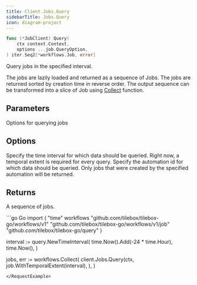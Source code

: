 ```yaml
---
title: Client.Jobs.Query
sidebarTitle: Jobs.Query
icon: diagram-project
---
```


```go
func (*JobClient) Query(
    ctx context.Context,
    options ...job.QueryOption,
) iter.Seq2[*workflows.Job, error]
```

Query jobs in the specified interval.

The jobs are lazily loaded and returned as a sequence of Jobs.
The jobs are returned sorted by creation time in reverse order.
The output sequence can be transformed into a slice of Job using [Collect](/api-reference/go/workflows/Collect) function.

## Parameters

<ParamField path="options" type="[]job.QueryOption">
  Options for querying jobs
</ParamField>

## Options

<ParamField path="WithTemporalExtent(temporalExtent query.TemporalExtent)" required>
  Specify the time interval for which data should be queried.
  Right now, a temporal extent is required for every query.
</ParamField>
<ParamField path="WithAutomationID(automationID uuid.UUID)">
  Specify the automation id for which data should be queried.
  Only jobs that were created by the specified automation will be returned.
</ParamField>

## Returns

A sequence of jobs.

<RequestExample>
```go Go
import (
  "time"
  workflows "github.com/tilebox/tilebox-go/workflows/v1"
  "github.com/tilebox/tilebox-go/workflows/v1/job"
	"github.com/tilebox/tilebox-go/query"
)

interval := query.NewTimeInterval(
  time.Now().Add(-24 * time.Hour),
  time.Now(),
)

jobs, err := workflows.Collect(
  client.Jobs.Query(ctx, 
    job.WithTemporalExtent(interval),
  ),
)
```
</RequestExample>
